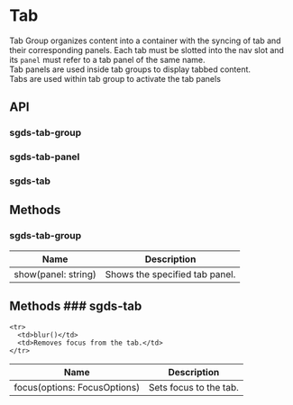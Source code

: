 
<Meta of={TabStories} />

# Tab

Tab Group organizes content into a container with the syncing of tab and their corresponding panels.
Each tab must be slotted into the nav slot and its `panel` must refer to a tab panel of the same name.<br />Tab panels are used inside tab groups to display tabbed content.<br />Tabs are used within tab group to activate the tab panels

<Canvas>
  <Story of={TabStories.Basic} />
</Canvas>

## API

### sgds-tab-group

<Controls />

### sgds-tab-panel

<Controls />

### sgds-tab

<Controls />

## Methods

### sgds-tab-group

<table>
  <thead>
    <tr>
      <th>Name</th>
      <th>Description</th>
    </tr>
  </thead>

  <tbody>
    <tr>
      <td>show(panel: string)</td>
      <td>Shows the specified tab panel.</td>
    </tr>
  </tbody>
</table>

## Methods ### sgds-tab

<table>
  <thead>
    <tr>
      <th>Name</th>
      <th>Description</th>
    </tr>
  </thead>

  <tbody>
    <tr>
      <td>focus(options: FocusOptions)</td>
      <td>Sets focus to the tab.</td>
    </tr>

    <tr>
      <td>blur()</td>
      <td>Removes focus from the tab.</td>
    </tr>
  </tbody>
</table>
